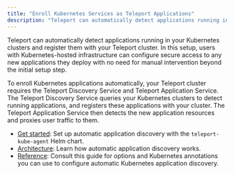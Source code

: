 ```yaml
---
title: "Enroll Kubernetes Services as Teleport Applications"
description: "Teleport can automatically detect applications running in your Kubernetes clusters and register them with Teleport for secure access."
---
```


Teleport can automatically detect applications running in your Kubernetes
clusters and register them with your Teleport cluster. In this setup, users with
Kubernetes-hosted infrastructure can configure secure access to any new
applications they deploy with no need for manual intervention beyond the initial
setup step.

To enroll Kubernetes applications automatically, your Teleport cluster requires
the Teleport Discovery Service and Teleport Application Service. The Teleport
Discovery Service queries your Kubernetes clusters to detect running
applications, and registers these applications with your cluster. The Teleport
Application Service then detects the new application resources and proxies user
traffic to them.

- [Get started](./kubernetes-applications/get-started.mdx): Set up automatic
  application discovery with the `teleport-kube-agent` Helm chart.
- [Architecture](../../reference/architecture/kubernetes-applications-architecture.mdx): Learn how
  automatic application discovery works.
- [Reference](../../reference/agent-services/kubernetes-application-discovery.mdx): Consult this guide
  for options and Kubernetes annotations you can use to configure automatic
  Kubernetes application discovery.
